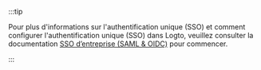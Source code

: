 :::tip

Pour plus d'informations sur l'authentification unique (SSO) et comment configurer l'authentification unique (SSO) dans Logto, veuillez consulter la documentation [SSO d’entreprise (SAML & OIDC)](/connectors/enterprise-connectors) pour commencer.

:::
